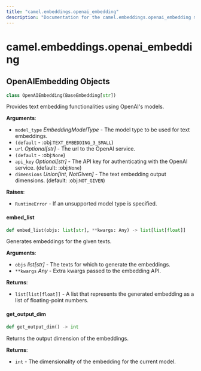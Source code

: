 ```yaml
---
title: "camel.embeddings.openai_embedding"
description: "Documentation for the camel.embeddings.openai_embedding module"
---
```


<a id="camel.embeddings.openai_embedding"></a>

# camel.embeddings.openai\_embedding

<a id="camel.embeddings.openai_embedding.OpenAIEmbedding"></a>

## OpenAIEmbedding Objects

```python
class OpenAIEmbedding(BaseEmbedding[str])
```

Provides text embedding functionalities using OpenAI's models.

**Arguments**:

- `model_type` _EmbeddingModelType_ - The model type to be used for text
  embeddings.
- `(default` - :obj:`TEXT_EMBEDDING_3_SMALL`)
- `url` _Optional[str]_ - The url to the OpenAI service.
- `(default` - :obj:`None`)
- `api_key` _Optional[str]_ - The API key for authenticating with
  the OpenAI service. (default: :obj:`None`)
- `dimensions` _Union[int, NotGiven]_ - The text embedding output
  dimensions. (default: :obj:`NOT_GIVEN`)
  

**Raises**:

- `RuntimeError` - If an unsupported model type is specified.

<a id="camel.embeddings.openai_embedding.OpenAIEmbedding.embed_list"></a>

#### embed\_list

```python
def embed_list(objs: list[str], **kwargs: Any) -> list[list[float]]
```

Generates embeddings for the given texts.

**Arguments**:

- `objs` _list[str]_ - The texts for which to generate the embeddings.
- `**kwargs` _Any_ - Extra kwargs passed to the embedding API.
  

**Returns**:

- `list[list[float]]` - A list that represents the generated embedding
  as a list of floating-point numbers.

<a id="camel.embeddings.openai_embedding.OpenAIEmbedding.get_output_dim"></a>

#### get\_output\_dim

```python
def get_output_dim() -> int
```

Returns the output dimension of the embeddings.

**Returns**:

- `int` - The dimensionality of the embedding for the current model.

